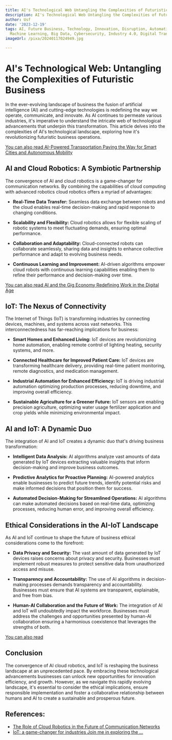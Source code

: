 ```yaml
---
title: AI's Technological Web Untangling the Complexities of Futuristic Business
description: AI's Technological Web Untangling the Complexities of Futuristic Business
author: Usf
date: '2023-12-19'
tags: AI, Future Business, Technology, Innovation, Disruption, Automation, Robotics,
  Machine Learning, Big Data, Cybersecurity, Industry 4.0, Digital Transformation
imageUrl: /pixa/20240117024949.jpg

---
```

# AI's Technological Web: Untangling the Complexities  of Futuristic Business

In the ever-evolving landscape of business the fusion of artificial intelligence (AI) and cutting-edge technologies is redefining the way we operate,  communicate, and innovate. As AI continues to permeate various industries, it's imperative to understand the intricate web of technological advancements that  underpin this transformation. This article delves into  the complexities of AI's technological  landscape, exploring how it's revolutionizing futuristic business operations.

[You can also read AI-Powered Transportation Paving the Way  for Smart Cities and  Autonomous Mobility](AI-Powered%20Transportation%20Paving%20the%20Way%20for%20Smart%20Cities%20and%20Autonomous%20Mobility)


## AI and  Cloud Robotics: A Symbiotic Partnership

The convergence of AI and cloud robotics is a game-changer for communication networks. By combining the capabilities of cloud computing with advanced robotics cloud robotics offers a myriad of advantages:

* **Real-Time Data Transfer:** Seamless data  exchange between robots  and the cloud enables real-time decision-making and rapid response to changing  conditions.

* **Scalability and Flexibility:**  Cloud robotics allows for flexible scaling of robotic systems to meet  fluctuating demands,  ensuring optimal performance.

* **Collaboration and Adaptability:** Cloud-connected robots  can collaborate seamlessly, sharing data and insights to  enhance collective  performance  and adapt to evolving business needs.

*  **Continuous Learning and Improvement:** AI-driven algorithms  empower cloud robots with  continuous learning capabilities enabling them to refine their  performance and decision-making over time.

[You can also read AI and the Gig Economy Redefining Work in the Digital Age](AI%20and%20the%20Gig%20Economy%20Redefining%20Work%20in%20the%20Digital%20Age)


## IoT: The Nexus of Connectivity

The Internet of Things (IoT) is transforming industries by connecting devices, machines, and systems across vast networks. This interconnectedness has far-reaching implications for business:

* **Smart Homes and Enhanced Living:** IoT devices are revolutionizing  home automation, enabling remote control of lighting heating,  security systems, and more.

* **Connected  Healthcare for Improved Patient Care:** IoT  devices are transforming healthcare delivery, providing real-time  patient monitoring, remote diagnostics, and medication management.

* **Industrial  Automation for Enhanced Efficiency:** IoT is driving industrial automation optimizing production processes, reducing downtime, and improving overall efficiency.

* **Sustainable Agriculture for  a Greener Future:** IoT sensors are enabling precision agriculture,  optimizing water usage fertilizer application and crop yields while minimizing environmental impact.

## AI and IoT: A Dynamic Duo

The integration of AI and IoT  creates a dynamic  duo that's driving business transformation:

* **Intelligent Data Analysis:** AI algorithms analyze vast amounts  of data generated  by IoT devices extracting  valuable insights that inform decision-making and improve business outcomes.

* **Predictive Analytics for Proactive Planning:** AI-powered analytics enable businesses to predict future trends, identify potential risks  and  make informed decisions  that position them for success.

*  **Automated Decision-Making  for Streamlined Operations:** AI algorithms can make automated decisions based on real-time  data, optimizing processes, reducing human error, and  improving overall efficiency.

## Ethical Considerations in the AI-IoT Landscape

As AI  and IoT continue to  shape  the future of business ethical considerations  come to the forefront:

* **Data Privacy and Security:** The vast amount  of  data generated by IoT devices raises concerns about privacy and security. Businesses must  implement robust measures to protect sensitive data from unauthorized access and misuse.

*  **Transparency and Accountability:**  The use of AI algorithms in decision-making processes demands transparency and accountability. Businesses must ensure that AI systems are  transparent, explainable, and free from bias.

* **Human-AI Collaboration and the  Future of Work:** The integration of AI and IoT will undoubtedly impact the workforce. Businesses must address the challenges and opportunities presented by human-AI collaboration ensuring a harmonious  coexistence that leverages the strengths of both.

[You can also read  ]()


## Conclusion

The convergence of AI cloud robotics, and IoT is reshaping the business landscape at an  unprecedented pace. By  embracing these technological advancements businesses can unlock new  opportunities for innovation efficiency, and growth. However, as we  navigate this rapidly evolving landscape, it's essential to consider the ethical implications, ensure responsible implementation and foster a collaborative relationship between humans and AI to  create a  sustainable and prosperous future.

## References:
- [The Role of Cloud Robotics in the Future of Communication Networks](https://utilitiesone.com/the-role-of-cloud-robotics-in-the-future-of-communication-networks)
- [IoT: a game-changer for industries Join me in exploring the ...](https://www.linkedin.com/posts/karimalayli_lot-lotinbusiness-business-activity-7114229812155588609-1gII)
